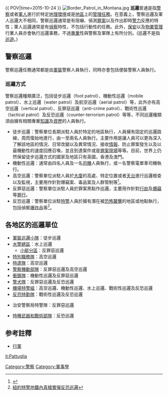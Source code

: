 {{ POV|time=2015-10-24 }}
[[File:Border_Patrol_in_Montana.jpg|thumb]]
'''巡邏'''普通是指[[警察|警察]]或者[[軍人|軍人]]進行於特定[[地理環境|地理環境]]或是[[地區|地區]]上的[[管理|管理]][[任務|任務]]。在意義上，警察巡邏及軍人巡邏大不相同，警察巡邏通常是有阻嚇、偵測[[罪案|罪案]]以及作出即時[[警力|警力]]反應的特性；軍人巡邏通常是有[[偵察|偵察]]特性，不包括行動性的任務。此外，[[保安|保安]]以及[[物業管理|物業管理]]行業人員亦會執行巡邏事務，不過[[專業|專業]]性與警察及軍隊上有所分別。(巡邏不是指[[巡遊|巡遊]]。)

==警察巡邏==
警察巡邏任務通常都是由[[軍裝|軍裝]]警察人員執行，同時亦會包括便裝警察人員執行。

===巡邏方式===
警察巡邏種類廣泛，包括徒步巡邏（foot patrol）、機動性巡邏（mobile patrol）、水上巡邏（water patrol）及航空巡邏（aerial patrol）等，此外亦有高空巡邏（vertical patrol）、反罪惡巡邏（anti-crime patrol）、戰術性巡邏（tactical patrol）及反恐巡邏（counter-terrorism patrol）等等，不同巡邏種類須由擁有相關專業[[知識|知識]]及[[資歷|資歷]]的人員執行。

*徒步巡邏：警察單位長期派駐人員於特定的地區執行，人員擁有固定的巡邏路線，周而復始地進行，由一至兩名人員執行。主要作用是讓人員可以更為深入了解該地區的情況、日常改變以及異常情況、接收[[情報|情報]]、防止罪案發生以及以最機動性的速度回應召喚，並且到達案件或是[[罪案現場|罪案現場]]等等。目前，世界上仍然保留徒步巡邏方式的國家及地區只有英國，香港及澳門。
*機動性巡邏：通常由四名人員及一名[[司機|司機]]人員執行，或一名警察電單車司機執行。
*高空巡邏：警察單位派駐人員於[[大廈|大廈]]的高處、特定位置或者[[天台_(建筑物)|天台]]進行巡邏檢查以及監視，主要用作針對爆竊案、毒品案及人群管制等<ref>{{Cite web |url=http://the-sun.on.cc/cnt/news/20100623/00410_098.html |title=Sun特搜：高空巡邏反爆竊擲鏹多數單必 |access-date=2011-04-18 |archive-date=2020-04-03 |archive-url=https://web.archive.org/web/20200403023008/http://the-sun.on.cc/cnt/news/20100623/00410_098.html |dead-url=no }}</ref>。
*反罪惡巡邏：警察單位派駐人員於罪案黑點作巡邏，主要用作針對[[行劫|行劫]]及[[爆竊|爆竊]]等[[罪行|罪行]]。
*反恐巡邏：警察單位派駐[[特警|特警]]人員於擁有潛在被[[恐怖襲擊|恐怖襲擊]]的地區或地點執行，包括偵察[[爆炸品|爆炸品]]等<ref>[http://www.stnn.cc:82/america/200804/t20080425_769858.html 紐約特警地鐵內真槍實彈反恐巡邏]{{dead link|date=2017年12月 |bot=InternetArchiveBot |fix-attempted=yes }}</ref>。

==各地区的巡邏單位==
{{HKG}}
*[[軍裝巡邏小隊|軍裝巡邏小隊]]：徒步巡邏
*[[水警總區|水警總區]]：水上巡邏
**[[小艇分區|小艇分區]]：反罪惡巡邏
*[[特別職務隊|特別職務隊]]：高空巡邏
*[[特遣隊|特遣隊]]：高空巡邏
*[[警察機動部隊|警察機動部隊]]：反罪惡巡邏及高空巡邏
*[[衝鋒隊|衝鋒隊]]：機動性巡邏及反罪惡巡邏
*[[警犬隊|警犬隊]]：反罪惡巡邏及反恐巡邏
*[[機場特警組|機場特警組]]：高空巡邏、機動性巡邏、水上巡邏、戰術性巡邏及反恐巡邏
*[[反恐特勤隊|反恐特勤隊]]：戰術性巡邏及反恐巡邏

{{Macau}}
*治安警察局特警隊：反罪惡巡邏
{{USA}}
*[[特種武器和戰術部隊|特種武器和戰術部隊]]：反恐巡邏

==参考註釋==
<div class="references-small">
<references />
*[[行軍|行軍]]

[[Category:警察|Category:警察]]
[[Category:軍事學|Category:軍事學]]

[[it:Pattuglia|it:Pattuglia]]